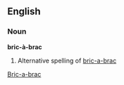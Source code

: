 ==English==
===Noun===
'''bric-à-brac'''

#Alternative spelling of [[bric-a-brac]]

[[Category:English words spelled with diacritics or ligatures|Bric-a-brac]]